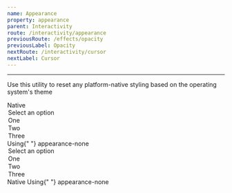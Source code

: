 ```yaml
---
name: Appearance
property: appearance
parent: Interactivity
route: /interactivity/appearance
previousRoute: /effects/opacity
previousLabel: Opacity
nextRoute: /interactivity/cursor
nextLabel: Cursor
---
```


<UtilityInfo pattern="appearance-none" />

---

Use this utility to reset any platform-native styling based on the operating system's theme

<Grid>
  <InfoBox caption="Select Box example">
    <Box className="text-gray-700 text-sm mb-2">Native</Box>
    <Box className="bg-gray-200 p-2 rounded mb-2">
      <Box is="select">
        <option value="">Select an option</option>
        <option value="1">One</option>
        <option value="2">Two</option>
        <option value="3">Three</option>
      </Box>
    </Box>
    <Box className="text-gray-700 text-sm mb-2">
      Using{" "}
      <Box className="font-mono inline-block text-blue-500">
        appearance-none
      </Box>
    </Box>
    <Box className="bg-gray-200 p-2 rounded">
      <Box is="select" className="appearance-none">
        <option value="">Select an option</option>
        <option value="1">One</option>
        <option value="2">Two</option>
        <option value="3">Three</option>
      </Box>
    </Box>
  </InfoBox>
  <InfoBox caption="Checkbox example">
    <Box className="text-gray-700 text-sm mb-2">Native</Box>
    <Box className="bg-gray-200 p-2 rounded mb-2">
      <Box is="input" type="checkbox" />
    </Box>
    <Box className="text-gray-700 text-sm mb-2">
      Using{" "}
      <Box className="font-mono inline-block text-blue-500">
        appearance-none
      </Box>
    </Box>
    <Box className="bg-gray-200 p-2 rounded">
      <Box is="input" type="checkbox" className="appearance-none" />
    </Box>
  </InfoBox>
</Grid>
